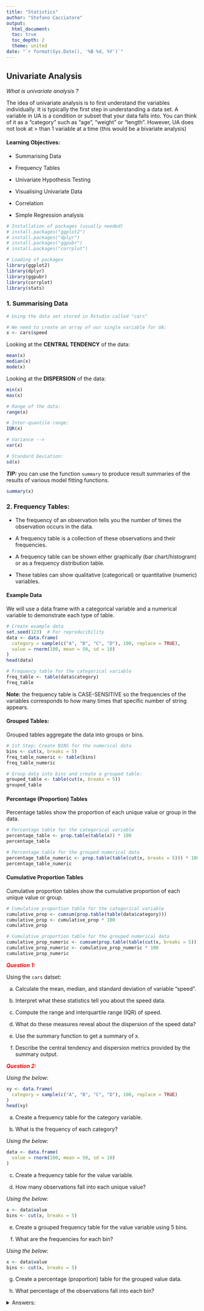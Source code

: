 ```yaml
---
title: "Statistics"
author: "Stefano Cacciatore"
output: 
  html_document:
  toc: true
  toc_depth: 2
  theme: united
date: "`r format(Sys.Date(), '%B %d, %Y')`"
---
```



## Univariate Analysis

*What is univariate analysis ?*

The idea of univariate analysis is to first understand the variables individually. It is typically the first step in understanding a data set. A variable in UA is a condition or subset that your data falls into. You can think of it as a “category" such as "age", "weight" or "length". However, UA does not look at \> than 1 variable at a time (this would be a bivariate analysis)

#### Learning Objectives:

-   Summarising Data

-   Frequency Tables

-   Univariate Hypothesis Testing

-   Visualising Univariate Data

- Correlation

- Simple Regression analysis


```r
# Installation of packages (usually needed)
# install.packages("ggplot2")
# install.packages("dplyr")
# install.packages("ggpubr")
# install.packages("corrplot")

# Loading of packages
library(ggplot2)
library(dplyr)
library(ggpubr)
library(corrplot)
library(stats)
```

### 1. Summarising Data

```r
# Using the data set stored in Rstudio called "cars"

# We need to create an array of our single variable for UA:
x <- cars$speed

```

Looking at the **CENTRAL TENDENCY** of the data:

```r
mean(x)
median(x)
mode(x)
```

Looking at the **DISPERSION** of the data:

```r
min(x)
max(x)
```

```r
# Range of the data:
range(x)
```

```r
# Inter-quantile range:
IQR(x)
```

```r
# Variance -->
var(x)
```

```r
# Standard Deviation:
sd(x)
```

***TIP:*** you can use the function `summary` to produce result summaries of the results of various model fitting functions.

```r
summary(x)
```

### 2. Frequency Tables:

-   The frequency of an observation tells you the number of times the observation occurs in the data.

-   A frequency table is a collection of these observations and their frequencies.

-   A frequency table can be shown either graphically (bar chart/histogram) or as a frequency distribution table.

-   These tables can show qualitative (categorical) or quantitative (numeric) variables.

#### Example Data

We will use a data frame with a categorical variable and a numerical variable to demonstrate each type of table.

```r
# Create example data
set.seed(123)  # For reproducibility
data <- data.frame(
  category = sample(c("A", "B", "C", "D"), 100, replace = TRUE),
  value = rnorm(100, mean = 50, sd = 10)
)
head(data)
```

```r
# Frequency table for the categorical variable
freq_table <- table(data$category)
freq_table

```


**Note:** the frequency table is CASE-SENSITIVE so the frequencies of the variables corresponds to how many times that specific number of string appears.

#### Grouped Tables:

Grouped tables aggregate the data into groups or bins.

```r
# 1st Step: Create BINS for the numerical data
bins <- cut(x, breaks = 5)
freq_table_numeric <- table(bins)
freq_table_numeric
```

```r
# Group data into bins and create a grouped table:
grouped_table <- table(cut(x, breaks = 5))
grouped_table
```

#### Percentage (Proportion) Tables

Percentage tables show the proportion of each unique value or group in the data.

```r
# Percentage table for the categorical variable
percentage_table <- prop.table(table(x)) * 100
percentage_table
```

```r
# Percentage table for the grouped numerical data
percentage_table_numeric <- prop.table(table(cut(x, breaks = 5))) * 100
percentage_table_numeric
```

#### Cumulative Proportion Tables

Cumulative proportion tables show the cumulative proportion of each unique value or group.

```r
# Cumulative proportion table for the categorical variable
cumulative_prop <- cumsum(prop.table(table(data$category)))
cumulative_prop <- cumulative_prop * 100
cumulative_prop
```

```r
# Cumulative proportion table for the grouped numerical data
cumulative_prop_numeric <- cumsum(prop.table(table(cut(x, breaks = 5))))
cumulative_prop_numeric <- cumulative_prop_numeric * 100
cumulative_prop_numeric
```

[***Question 1:***]{style="color:red;"}

Using the `cars` datset:

a.  Calculate the mean, median, and standard deviation of variable "speed".

b.  Interpret what these statistics tell you about the speed data.

c.  Compute the range and interquartile range (IQR) of speed.

d.  What do these measures reveal about the dispersion of the speed data?

e.  Use the summary function to get a summary of x.

f.  Describe the central tendency and dispersion metrics provided by the summary output.

[***Question 2:***]{style="color:red;"}

*Using the below:*

```r
xy <- data.frame(
  category = sample(c("A", "B", "C", "D"), 100, replace = TRUE)
)
head(xy)
```

a.  Create a frequency table for the category variable.

b.  What is the frequency of each category?

*Using the below:*

```r
data <- data.frame(
  value = rnorm(100, mean = 50, sd = 10)
)
```

c.  Create a frequency table for the value variable.

d.  How many observations fall into each unique value?

*Using the below:*

```r
x <- data$value
bins <- cut(x, breaks = 5)
```

e.  Create a grouped frequency table for the value variable using 5 bins.

f.  What are the frequencies for each bin?

*Using the below:*

```r
x <- data$value
bins <- cut(x, breaks = 5)
```

g.  Create a percentage (proportion) table for the grouped value data.

h.  What percentage of the observations fall into each bin?

<details>

<summary>Answers:</summary>

```r
# Question 1:
# a. Calculate the mean, median, and standard deviation of variable "speed"
mean_speed <- mean(x)
median_speed <- median(x)
sd_speed <- sd(x)

# c. Compute the range and interquartile range (IQR) of speed
range_speed <- range(x)
iqr_speed <- IQR(x)

# e. Use the summary function to get a summary of x
summary_speed <- summary(x)

# Question 2:
# a. Create a frequency table for the category variable
freq_table_category <- table(xy$category)

# c. Create a frequency table for the value variable
freq_table_value <- table(data$value)

# e. Create a grouped frequency table for the value variable using 5 bins
grouped_table <- table(bins)

# g. Create a percentage (proportion) table for the grouped value data
percentage_table <- prop.table(grouped_table) * 100
```

### 3. Univariate Hypothesis Testing:

Often, the data you are dealing with is a subset (sample) of the complete data (population). Thus, the common question here is:

-   *Can the findings of the sample be extrapolated to the population? i.e., Is the sample representative of the population, or has the population changed?*

Such questions are answered using specific hypothesis tests designed to deal with such univariate data-based problems.

Example Dataframe:

```r
set.seed(42)  # For reproducibility

# Generate numerical data
sample_data_large <- rnorm(50, mean = 100, sd = 15)  # Sample size > 30
sample_data_small <- rnorm(20, mean = 100, sd = 15)  # Sample size < 30

# Known population parameters
population_mean <- 100
population_sd <- 15

# Generate categorical data
category_data <- sample(c("A", "B", "C"), 100, replace = TRUE)
ordinal_data <- sample(c("Low", "Medium", "High"), 100, replace = TRUE)
```

a.  **Z Test:** Used for numerical (quantitative) data where the sample size is greater than 30 and the population’s standard deviation is known.

```r
# Z Test: Test if sample mean is significantly different from population mean
library(stats)

# Perform Z Test
z_score <- (mean(sample_data_large) - population_mean) / (population_sd / sqrt(length(sample_data_large)))
z_score
p_value_z <- 2 * pnorm(-abs(z_score))  # Two-tailed test
p_value_z
```

Interpretation: If the p-value is less than the significance level (commonly 0.05), the sample mean is significantly different from the population mean.

b.  **One-Sample t-Test:** Used for numerical (quantitative) data where the sample size is less than 30 or the population’s standard deviation is unknown.

```r
# One-Sample t-Test: Test if sample mean is significantly different from population mean
t_test_result <- t.test(sample_data_small, mu = population_mean)
t_test_result
```

Interpretation: The t-test result provides a p-value and confidence interval for the sample mean. A p-value less than 0.05 indicates a significant difference from the population mean.

c.  **Chi-Square Test:** Used with ordinal categorical data

```r
# Chi-Square Test: Test the distribution of categorical data
observed_counts <- table(category_data)
expected_counts <- rep(length(category_data) / length(observed_counts), length(observed_counts))

chi_square_result <- chisq.test(observed_counts, p = expected_counts / sum(expected_counts))
chi_square_result
```

Interpretation: The Chi-Square test assesses whether the observed frequencies differ from the expected frequencies. A p-value less than 0.05 suggests a significant difference.

d.  **Kolmogorov-Smirnov Test:** Used with nominal categorical data

```r
# Kolmogorov-Smirnov Test: Compare sample distribution to a normal distribution
ks_test_result <- ks.test(sample_data_large, "pnorm", mean = population_mean, sd = population_sd)
ks_test_result
```

Interpretation: The KS test assesses whether the sample follows the specified distribution. A p-value less than 0.05 indicates a significant deviation from the normal distribution.

### 4. Visualising Univariate Data:

Visualizing univariate data helps us understand the distribution and patterns within a single variable. Below, we'll cover visualization techniques for both categorical and numeric data.

Example Data:

```r
set.seed(42)  # For reproducibility

# Numeric data
numeric_data <- rnorm(100, mean = 50, sd = 10)

# Categorical data
categorical_data <- sample(c("Category A", "Category B", "Category C"), 100, replace = TRUE)
```

# Hypothesis Testing:

## 1. T-Test:

A T-test is used to determine if there is a significant difference between the means of two groups. It is typically used when comparing the means of two groups to see if they are statistically different from each other.

*When to use?*

- When comparing the means of two independent groups (Independent T-test).

- When comparing the means of two related groups or paired samples (Paired T-test).

```r
# Example Data
method_A <- c(85, 88, 90, 92, 87)
method_B <- c(78, 82, 80, 85, 79)

# Perform independent T-test
t_test_result <- t.test(method_A, method_B)

# Print results
print(t_test_result)

# Perform independent T-test
t_test_result <- t.test(method_A, method_B, paired = TRUE)

# Print results
print(t_test_result)

```

*Interpretation:* `p-value < 0.05` = there is a significant difference between the paired samples.

## 2. Wilcoxon Test:

Mann–Whitney U test (also called the Mann–Whitney–Wilcoxon (MWW/MWU), Wilcoxon rank-sum test, or Wilcoxon–Mann–Whitney test) is a nonparametric statistical test to compare two independent groups.

The Wilcoxon Signed-Rank Test is a non-parametric test used to compare two related samples or paired observations to determine if their population mean ranks differ.

*When to use?*

- When the data is paired and does not meet the assumptions required for a T-test (e.g., non-normality).

```r
# Example Data
before <- c(5, 7, 8, 6, 9)
after <- c(6, 8, 7, 7, 10)

# Perform Wilcoxon rank-sum test Test
wilcox_test_result <- wilcox.test(before, after)

# Print results
print(wilcox_test_result)


# Perform Wilcoxon Signed-Rank Test
wilcox_test_result <- wilcox.test(before, after, paired = TRUE)

# Print results
print(wilcox_test_result)
```

*Interpretation:* `p-value < 0.05` = there is a significant difference between the paired samples.


## 3. Shapiro-Wilk Test for Normality:

The Shapiro-Wilk test assesses whether a sample comes from a normally distributed population. It is particularly useful for checking the normality assumption in parametric tests like the T-test and ANOVA.

*When to use?*

- When you need to check if your data is normally distributed before performing parametric tests.

- To validate the assumptions of normality for statistical tests that assume data is normally distributed.

```r
# Example Data
sample_data <- c(5.2, 6.1, 5.8, 7.2, 6.5, 5.9, 6.8, 6.0, 6.7, 5.7)

# Perform Shapiro-Wilk test
shapiro_test_result <- shapiro.test(sample_data)

# Print results
print(shapiro_test_result)
```

*Interpretation:* The Shapiro-Wilk test returns a p-value that indicates whether the sample deviates from a normal distribution.

- p-value > 0.05: Fail to reject the null hypothesis; data is not significantly different from a normal distribution.

- p-value ≤ 0.05: Reject the null hypothesis; data significantly deviates from a normal distribution.



## 4. Multiple comparisons:

ANOVA and Kruskal-Wallis Rank Sum Test are used to determine if there are any statistically significant differences between the means of three or more independent groups.

*When to use?*

- When comparing means among three or more groups.

```r
# Example Data
scores <- data.frame(
  score = c(85, 88, 90, 92, 87, 78, 82, 80, 85, 79, 95, 97, 92, 91, 96),
  method = factor(rep(c("A", "B", "C"), each = 5))
)

# Perform ANOVA
anova_result <- aov(score ~ method, data = scores)

# Print summary of results
summary(anova_result)

# Perform Kruskal-Wallis Rank Sum Test
kruskal.test(score ~ method, data = scores)

```

*Interpretation:* `p-value < 0.05` = there is a significant difference between the group means. 

- Post-hoc tests (e.g., Tukey’s HSD) can be used to determine which specific groups differ.




## 5. two-way ANOVA:


A two-way ANOVA (Analysis of Variance) is used when you want to examine the effect of two independent variables (also called factors) on a dependent variable, and to determine whether there is an interaction between these two factors. It is typically used in situations where:

Two independent variables: You have two categorical variables (factors) and one continuous dependent variable. For example, you might examine how both "teaching method" (Factor 1) and "gender" (Factor 2) affect student test scores (dependent variable).

Main effects: It tests for the individual (main) effects of each independent variable on the dependent variable. For instance, the main effect of "teaching method" and the main effect of "gender" on test scores.

Interaction effect: It examines whether the effect of one independent variable depends on the level of the other variable. For example, if the effect of a teaching method on test scores differs based on gender.

Two-way ANOVA is commonly used in experiments where you need to analyze the effect of two factors and their potential interaction on an outcome. It's more efficient than performing two separate one-way ANOVAs for each factor.

```r
# Example Data
head(npk)

# Perform two-way ANOVA
npk.aov <- aov(yield ~  N*K, npk)
summary(npk.aov)
```

*Interpretation:* `p-value < 0.05` = there is a significant difference between the group means. 

- Post-hoc tests (e.g., Tukey’s HSD) can be used to determine which specific groups differ.



## 6. Fisher Test:

The Fisher test is used to determine if there is a significant association between two categorical variables.

*When to use?*

- When testing the independence of two categorical variables in a contingency table.

```r
# Example Data
study_method <- matrix(c(20, 15, 30, 25), nrow = 2, byrow = TRUE)
rownames(study_method) <- c("Passed", "Failed")
colnames(study_method) <- c("Method A", "Method B")

# Perform Fisher test
fisher_result <- fisher.test(study_method)

# Print results
print(fisher_result)
```

*Interpretation:* `p-value < 0.05` there is a significant association between the study method and the passing rate.


## 7. Correlation:

Correlation analysis is used to investigate the association between two or more variables.

### Step 1: Choose a Correlation Method

***Pearson Correlation*** measures the linear relationship between two continuous variables. It assumes both variables follow a normal distribution.

***Spearman and Kendall Correlation*** are non-parametric and measure the strength and direction of the association between two ranked variables.

### Step 2: Calculate Correlation

i. Pearson Correlation

```r
# Pearson correlation test
pearson_res <- cor.test(mtcars$mpg, mtcars$wt, method = "pearson")
pearson_res
```


ii. Spearman and Kendall Correlation

```r
# Spearman correlation test
spearman_res <- cor.test(mtcars$mpg, mtcars$wt, method = "spearman")
spearman_res

# Kendall correlation test
kendall_res <- cor.test(mtcars$mpg, mtcars$wt, method = "kendall")
kendall_res
```

### Step 3: Interpretation

Correlation Coefficient:

- `-1`: Strong negative correlation (as one variable increases, the other decreases).

- `0`: No correlation.

- `1`: Strong positive correlation (both variables increase together).

P-Value:

- `p-value < 0.05` indicates a statistically significant correlation.

[***Exercise:***]{style="color:red;"}

Perform a correlation analysis using the `mpg` and `qsec` variables from the `mtcars` to investigate the extent of correlation between the two variables. Provide an interpretation of the correlation coefficient and its p-value. 

<details>

<summary>*Example interpretation*:</summary>

- The Pearson correlation coefficient is -0.8677, which points to a strong negative linear relationship between the variables. 

- The p-value is significantly low (p < 0.001), indicating that the correlation is statistically significant. 

- The 95% confidence interval suggests that the true correlation lies between -0.9338 and -0.7441.

### 3. Simple Linear Regression:

```r
x <- mtcars$mpg
y <- mtcars$wt

model = lm(y ~ x)
summary(model)
```

```r
par(mfrow = c(2, 2))
plot(model)
```

#### *Checking Assumptions*:

##### **Assumption 1: Linearity** --> Check if the relationship between variables is linear.

Plot of `x` vs `y`: This scatter plot displays the relationship between the predictor `x` and the response `y`.

Abline (Regression Line): The `abline(model)` adds the fitted regression line to the plot.

```r
plot(x, y)
abline(model)
```

*What to Look For*:

**Linear Relationship**: The data points should roughly form a straight line if the linearity assumption is satisfied. The fitted regression line should capture the trend of the data points well.

**Non-Linearity**: If the data points show a clear curvature or systematic pattern not captured by the straight line, this suggests that the linearity assumption is violated. In such cases, consider polynomial regression or other non-linear models.


